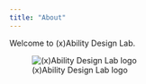 ```yaml
---
title: "About"
---
```


Welcome to (x)Ability Design Lab. 

![(x)Ability Design Lab logo](/logo/logo_blackbg_without_hue.svg)
